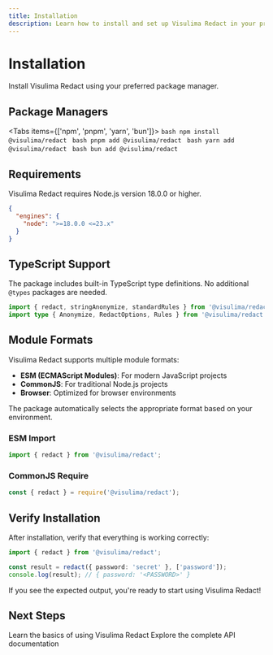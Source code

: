 ```yaml
---
title: Installation
description: Learn how to install and set up Visulima Redact in your project
---
```


# Installation

Install Visulima Redact using your preferred package manager.

## Package Managers

<Tabs items={['npm', 'pnpm', 'yarn', 'bun']}>
  <Tab value="npm">
    ```bash
    npm install @visulima/redact
    ```
  </Tab>
  <Tab value="pnpm">
    ```bash
    pnpm add @visulima/redact
    ```
  </Tab>
  <Tab value="yarn">
    ```bash
    yarn add @visulima/redact
    ```
  </Tab>
  <Tab value="bun">
    ```bash
    bun add @visulima/redact
    ```
  </Tab>
</Tabs>

## Requirements

Visulima Redact requires Node.js version 18.0.0 or higher.

```json
{
  "engines": {
    "node": ">=18.0.0 <=23.x"
  }
}
```

## TypeScript Support

The package includes built-in TypeScript type definitions. No additional `@types` packages are needed.

```typescript
import { redact, stringAnonymize, standardRules } from '@visulima/redact';
import type { Anonymize, RedactOptions, Rules } from '@visulima/redact';
```

## Module Formats

Visulima Redact supports multiple module formats:

- **ESM (ECMAScript Modules)**: For modern JavaScript projects
- **CommonJS**: For traditional Node.js projects
- **Browser**: Optimized for browser environments

The package automatically selects the appropriate format based on your environment.

### ESM Import

```typescript
import { redact } from '@visulima/redact';
```

### CommonJS Require

```javascript
const { redact } = require('@visulima/redact');
```

## Verify Installation

After installation, verify that everything is working correctly:

```typescript
import { redact } from '@visulima/redact';

const result = redact({ password: 'secret' }, ['password']);
console.log(result); // { password: '<PASSWORD>' }
```

If you see the expected output, you're ready to start using Visulima Redact!

## Next Steps

<Cards>
  <Card title="Getting Started" href="/docs/getting-started">
    Learn the basics of using Visulima Redact
  </Card>
  <Card title="API Reference" href="/docs/api">
    Explore the complete API documentation
  </Card>
</Cards>

